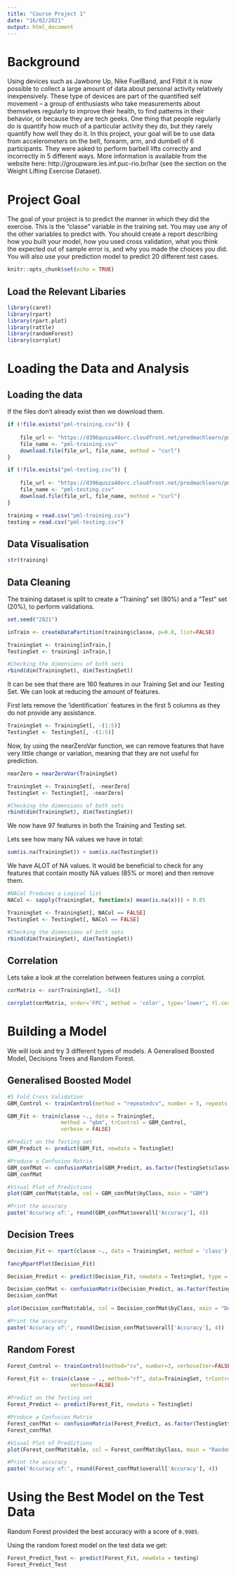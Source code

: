 ---
title: "Course Project 1"
date: "16/02/2021"
output: html_document
---
# Background

Using devices such as Jawbone Up, Nike FuelBand, and Fitbit it is now possible to collect a large amount of data about personal activity relatively inexpensively. These type of devices are part of the quantified self movement – a group of enthusiasts who take measurements about themselves regularly to improve their health, to find patterns in their behavior, or because they are tech geeks. One thing that people regularly do is quantify how much of a particular activity they do, but they rarely quantify how well they do it. In this project, your goal will be to use data from accelerometers on the belt, forearm, arm, and dumbell of 6 participants. They were asked to perform barbell lifts correctly and incorrectly in 5 different ways. More information is available from the website here: http://groupware.les.inf.puc-rio.br/har (see the section on the Weight Lifting Exercise Dataset). 

# Project Goal

The goal of your project is to predict the manner in which they did the exercise. This is the "classe" variable in the training set. You may use any of the other variables to predict with. You should create a report describing how you built your model, how you used cross validation, what you think the expected out of sample error is, and why you made the choices you did. You will also use your prediction model to predict 20 different test cases. 

```{r setup, include=FALSE}
knitr::opts_chunk$set(echo = TRUE)
```

## Load the Relevant Libaries

```{r}
library(caret)
library(rpart)
library(rpart.plot)
library(rattle)
library(randomForest)
library(corrplot)
```
# Loading the Data and Analysis

## Loading the data

If the files don't already exist then we download them.

```{r}
if (!file.exists("pml-training.csv")) {
    
    file_url <- "https://d396qusza40orc.cloudfront.net/predmachlearn/pml-training.csv"
    file_name <- "pml-training.csv"
    download.file(file_url, file_name, method = "curl")
}

if (!file.exists("pml-testing.csv")) {
    
    file_url <- "https://d396qusza40orc.cloudfront.net/predmachlearn/pml-testing.csv"
    file_name <- "pml-testing.csv"
    download.file(file_url, file_name, method = "curl")
}

training = read.csv("pml-training.csv")
testing = read.csv("pml-testing.csv")
```

## Data Visualisation

```{r}
str(training)
```

## Data Cleaning 

The training dataset is split to create a "Training" set (80%) and a "Test" set (20%), to perform validations.

```{r}
set.seed("2021")

inTrain <- createDataPartition(training$classe, p=0.8, list=FALSE)

TrainingSet <- training[inTrain,]
TestingSet <- training[-inTrain,]

#Checking the dimensions of both sets
rbind(dim(TrainingSet), dim(TestingSet))
```

It can be see that there are 160 features in our Training Set and our Testing Set. We can look at reducing the amount of features. 

First lets remove the 'identification` features in the first 5 columns as they do not provide any assistance.

```{r}
TrainingSet <- TrainingSet[, -(1:5)]
TestingSet <- TestingSet[, -(1:5)]
```

Now, by using the nearZeroVar function, we can remove features that have very little change or variation, meaning that they are not useful for prediction.

```{r}
nearZero = nearZeroVar(TrainingSet)

TrainingSet <- TrainingSet[, -nearZero]
TestingSet <- TestingSet[, -nearZero]

#Checking the dimensions of both sets
rbind(dim(TrainingSet), dim(TestingSet))
```

We now have 97 features in both the Training and Testing set.

Lets see how many NA values we have in total:

```{r}
sum(is.na(TrainingSet)) + sum(is.na(TestingSet))
```

We have ALOT of NA values. It would be beneficial to check for any features that contain mostly NA values (85% or more) and then remove them.

```{r}
#NACol Produces a Logical list
NACol <- sapply(TrainingSet, function(x) mean(is.na(x))) > 0.85

TrainingSet <- TrainingSet[, NACol == FALSE]
TestingSet <- TestingSet[, NACol == FALSE]

#Checking the dimensions of both sets
rbind(dim(TrainingSet), dim(TestingSet))
```

## Correlation

Lets take a look at the correlation between features using a corrplot.

```{r}
corMatrix <- cor(TrainingSet[, -54])

corrplot(corMatrix, order='FPC', method = 'color', type='lower', tl.cex=0.55, tl.col=rgb(0,0,0))
```

# Building a Model

We will look and try 3 different types of models. A Generalised Boosted Model, Decisions Trees and Random Forest.

## Generalised Boosted Model

```{r, cache = TRUE}
#5 Fold Cross Validation
GBM_Control <- trainControl(method = "repeatedcv", number = 5, repeats = 1)

GBM_Fit <- train(classe ~., data = TrainingSet,
                 method = "gbm", trControl = GBM_Control,
                 verbose = FALSE)

#Predict on the Testing set
GBM_Predict <- predict(GBM_Fit, newdata = TestingSet)

#Produce a Confusion Matrix
GBM_confMat <- confusionMatrix(GBM_Predict, as.factor(TestingSet$classe))
GBM_confMat

#Visual Plot of Predictions
plot(GBM_confMat$table, col = GBM_confMat$byClass, main = "GBM")

#Print the accuracy
paste('Accuracy of:', round(GBM_confMat$overall['Accuracy'], 4))
```

## Decision Trees

```{r}
Decision_Fit <- rpart(classe ~., data = TrainingSet, method = 'class')

fancyRpartPlot(Decision_Fit)

Decision_Predict <- predict(Decision_Fit, newdata = TestingSet, type = 'class')

Decision_confMat <- confusionMatrix(Decision_Predict, as.factor(TestingSet$classe))
Decision_confMat

plot(Decision_confMat$table, col = Decision_confMat$byClass, main = "Decision Tree")

#Print the accuracy
paste('Accuracy of:', round(Decision_confMat$overall['Accuracy'], 4))
```


## Random Forest

```{r, cache = TRUE}
Forest_Control <- trainControl(method="cv", number=3, verboseIter=FALSE)

Forest_Fit <- train(classe ~ ., method="rf", data=TrainingSet, trControl=Forest_Control,
                    verbose=FALSE)

#Predict on the Testing set
Forest_Predict <- predict(Forest_Fit, newdata = TestingSet)

#Produce a Confusion Matrix
Forest_confMat <- confusionMatrix(Forest_Predict, as.factor(TestingSet$classe))
Forest_confMat

#Visual Plot of Predictions
plot(Forest_confMat$table, col = Forest_confMat$byClass, main = "Random Forest")

#Print the accuracy
paste('Accuracy of:', round(Forest_confMat$overall['Accuracy'], 4))
```

# Using the Best Model on the Test Data

Random Forest provided the best accuracy with a score of `0.9985`.

Using the random forest model on the test data we get:

```{r}
Forest_Predict_Test <- predict(Forest_Fit, newdata = testing)
Forest_Predict_Test
```